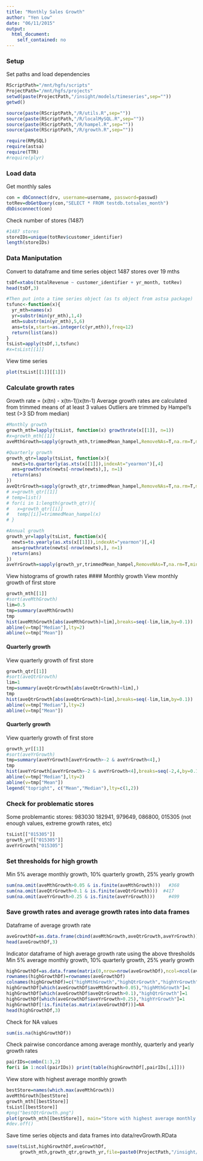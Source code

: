 ```yaml
---
title: "Monthly Sales Growth"
author: "Yen Low"
date: "06/11/2015"
output: 
  html_document:
    self_contained: no
---
```

  
### Setup
Set paths and load dependencies
```r
RScriptPath="/mnt/hgfs/scripts"
ProjectPath="/mnt/hgfs/projects"
setwd(paste(ProjectPath,"/insight/models/timeseries",sep=""))
getwd()

source(paste(RScriptPath,"/R/utils.R",sep=""))
source(paste(RScriptPath,"/R/localMySQL.R",sep=""))
source(paste(RScriptPath,"/R/hampel.R",sep=""))
source(paste(RScriptPath,"/R/growth.R",sep=""))

require(RMySQL)
require(astsa)
require(TTR)
#require(plyr)
```

### Load data
Get monthly sales
```r
con = dbConnect(drv, username=username, password=passwd)
totRev=dbGetQuery(con,"SELECT * FROM testdb.totsales_month")
dbDisconnect(con)
```

Check number of stores (1487)
```r
#1487 stores
storeIDs=unique(totRev$customer_identifier)
length(storeIDs)
```

### Data Maniputation
Convert to dataframe and time series object
1487 stores over 19 mths
```r
tsDf=xtabs(totalRevenue ~ customer_identifier + yr_month, totRev)
head(tsDf,3)

#Then put into a time series object (as ts object from astsa package)
tsfunc<-function(x){
  yr_mth=names(x)
  yr=substr(min(yr_mth),1,4)
  mth=substr(min(yr_mth),5,6)
  ans=ts(x,start=as.integer(c(yr,mth)),freq=12)
  return(list(ans))
}
tsList=apply(tsDf,1,tsfunc)
#x=tsList[[1]]
```

View time series
```r
plot(tsList[[1]][[1]])
```


### Calculate growth rates
Growth rate = (x(tn) - x(tn-1))x(tn-1)
Average growth rates are calculated from trimmed means of at least 3 values
Outliers are trimmed by Hampel's test (>3 SD from median)
```r
#Monthly growth
growth_mth=lapply(tsList, function(x) growthrate(x[[1]], n=1))
#x=growth_mth[[1]]
aveMthGrowth=sapply(growth_mth,trimmedMean_hampel,RemoveNAs=T,na.rm=T,minlen=3)

#Quarterly growth
growth_qtr=lapply(tsList, function(x){
  newts=to.quarterly(as.xts(x[[1]]),indexAt="yearmon")[,4]
  ans=growthrate(newts[-nrow(newts),], n=1)
  return(ans)
})
aveQtrGrowth=sapply(growth_qtr,trimmedMean_hampel,RemoveNAs=T,na.rm=T,minlen=3)
# x=growth_qtr[[1]]
# temp=list()
# for(i in 1:length(growth_qtr)){
#   x=growth_qtr[[i]]
#   temp[[i]]=trimmedMean_hampel(x)
# }

#Annual growth
growth_yr=lapply(tsList, function(x){
  newts=to.yearly(as.xts(x[[1]]),indexAt="yearmon")[,4]
  ans=growthrate(newts[-nrow(newts),], n=1)
  return(ans)
})
aveYrGrowth=sapply(growth_yr,trimmedMean_hampel,RemoveNAs=T,na.rm=T,minlen=1)
```

View histograms of growth rates
#### Monthly growth
View monthly growth of first store
```r
growth_mth[[1]]
#sort(aveMthGrowth)
lim=0.5
tmp=summary(aveMthGrowth)
tmp
hist(aveMthGrowth[abs(aveMthGrowth)<lim],breaks=seq(-lim,lim,by=0.1))
abline(v=tmp["Median"],lty=2)
abline(v=tmp["Mean"])
```


#### Quarterly growth
View quarterly growth of first store
```r
growth_qtr[[1]]
#sort(aveQtrGrowth)
lim=1
tmp=summary(aveQtrGrowth[abs(aveQtrGrowth)<lim],)
tmp
hist(aveQtrGrowth[abs(aveQtrGrowth)<lim],breaks=seq(-lim,lim,by=0.1))
abline(v=tmp["Median"],lty=2)
abline(v=tmp["Mean"])
```


#### Quarterly growth
View quarterly growth of first store
```r
growth_yr[[1]]
#sort(aveYrGrowth)
tmp=summary(aveYrGrowth[aveYrGrowth>-2 & aveYrGrowth<4],)
tmp
hist(aveYrGrowth[aveYrGrowth>-2 & aveYrGrowth<4],breaks=seq(-2,4,by=0.1))
abline(v=tmp["Median"],lty=2)
abline(v=tmp["Mean"])
legend("topright", c("Mean","Median"),lty=c(1,2))
```

### Check for problematic stores
Some problemantic stores: 983030 182941, 979649, 086800, 015305
(not enough values, extreme growth rates, etc)
```r
tsList[["015305"]]
growth_yr[["015305"]]
aveYrGrowth["015305"]
```

### Set thresholds for high growth
Min 5% average monthly growth, 10% quarterly growth, 25% yearly growth
```r
sum(na.omit(aveMthGrowth>0.05 & is.finite(aveMthGrowth)))   #368
sum(na.omit(aveQtrGrowth>0.1 & is.finite(aveQtrGrowth)))  #417
sum(na.omit(aveYrGrowth>0.25 & is.finite(aveYrGrowth)))     #499
```

### Save growth rates and average growth rates into data frames
Dataframe of average growth rate
```r
aveGrowthDf=as.data.frame(cbind(aveMthGrowth,aveQtrGrowth,aveYrGrowth))
head(aveGrowthDf,3)
```

Indicator dataframe of high average growth rate using the above thresholds
Min 5% average monthly growth, 10% quarterly growth, 25% yearly growth
```r
highGrowthDf=as.data.frame(matrix(0,nrow=nrow(aveGrowthDf),ncol=ncol(aveGrowthDf)))
rownames(highGrowthDf)=rownames(aveGrowthDf)
colnames(highGrowthDf)=c("highMthGrowth","highQtrGrowth","highYrGrowth")
highGrowthDf[which(aveGrowthDf$aveMthGrowth>0.05),"highMthGrowth"]=1
highGrowthDf[which(aveGrowthDf$aveQtrGrowth>0.1),"highQtrGrowth"]=1
highGrowthDf[which(aveGrowthDf$aveYrGrowth>0.25),"highYrGrowth"]=1
highGrowthDf[!is.finite(as.matrix(aveGrowthDf))]=NA
head(highGrowthDf,3)
```

Check for NA values
```r
sum(is.na(highGrowthDf))
```

Check pairwise concordance among average monthly, quarterly and yearly growth rates
```r
pairIDs=combn(1:3,2)
for(i in 1:ncol(pairIDs)) print(table(highGrowthDf[,pairIDs[,i]]))
```

View store with highest average monthly growth
```r
bestStore=names(which.max(aveMthGrowth))
aveMthGrowth[bestStore]
growth_mth[[bestStore]]
tsList[[bestStore]]
#png("bestQtrGrowth.png")
plot(growth_mth[[bestStore]], main="Store with highest average monthly growth", ylab="monthly growth ()")
#dev.off()
```

Save time series objects and data frames into data/revGrowth.RData
```r
save(tsList,highGrowthDf,aveGrowthDf,
     growth_mth,growth_qtr,growth_yr,file=paste0(ProjectPath,"/insight/data/revGrowth.RData"))
```

